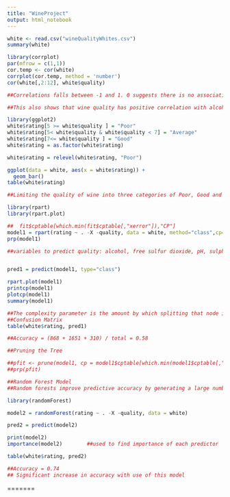 ```yaml
---
title: "WineProject"
output: html_notebook
---
```


```r
white <- read.csv("wineQualityWhites.csv")
summary(white)

```

```r
library(corrplot)
par(mfrow = c(1,1))
cor.temp <- cor(white)
corrplot(cor.temp, method = 'number')
cor(white[,2:12], white$quality)

##Correlations falls between -1 and 1. 0 suggests there is no association between the two variables while numbers close to -1 or 1 suggests a strong negative and positive associations accordingly.

##This also shows that wine quality has positive correlation with alcohol and negative correlation with chlorides and density

```
```r
library(ggplot2)
white$rating[5 >= white$quality ] = "Poor"
white$rating[5< white$quality & white$quality < 7] = "Average"
white$rating[7<= white$quality ] = "Good"
white$rating = as.factor(white$rating)

white$rating = relevel(white$rating, "Poor")

ggplot(data = white, aes(x = white$rating)) + 
  geom_bar()
table(white$rating)

##Limiting the quality of wine into three categories of Poor, Good and Great to be able to differntiate patterns in each category.

```

```r
library(rpart)
library(rpart.plot)

##  fit$cptable[which.min(fit$cptable[,"xerror"]),"CP"]
model1 = rpart(rating ~ . -X -quality, data = white, method="class",cp=0.008)
prp(model1)

##variables to predict quality: alcohol, free sulfur dioxide, pH, sulphate and volatile acidity by adjusting the cp value.


pred1 = predict(model1, type="class")

rpart.plot(model1)
printcp(model1)
plotcp(model1)
summary(model1)

##The complexity parameter is the amount by which splitting that node improved the relative error.
##Confusion Matrix
table(white$rating, pred1)

##Accuracy = (868 + 1651 + 310) / total = 0.58

##Pruning the Tree

##pfit <- prune(model1, cp = model1$cptable[which.min(model1$cptable[,"xerror"]),"CP"])
##prp(pfit)

```


```r
##Random Forest Model
##Random forests improve predictive accuracy by generating a large number of bootstrapped trees (based on random samples of variables), classifying a case using each tree in this new "forest", and deciding a final predicted outcome by combining the results across all of the trees (an average in regression, a majority vote in classification). Breiman and Cutler's random forest approach is implimented via the randomForest package.

library(randomForest)

model2 = randomForest(rating ~ . -X -quality, data = white)

pred2 = predict(model2)

print(model2) 
importance(model2)        ##used to find importance of each predictor 

table(white$rating, pred2)

##Accuracy = 0.74
## Significant increase in accuracy with use of this model
```

=======

